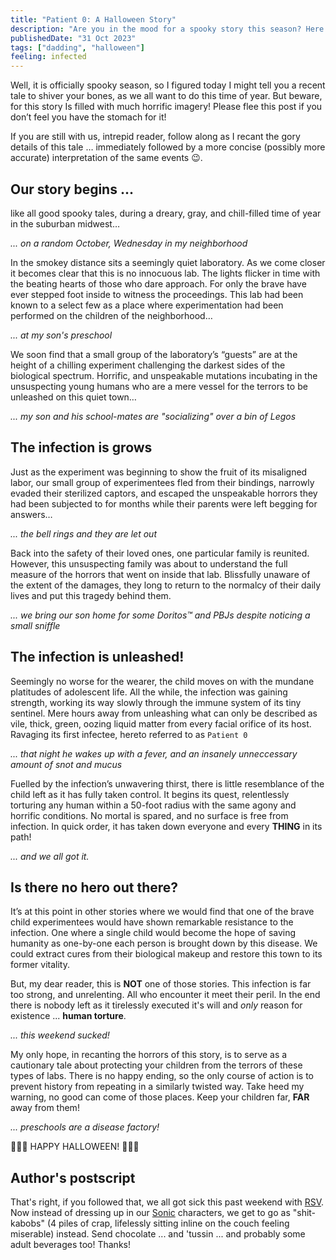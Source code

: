 ```yaml
---
title: "Patient 0: A Halloween Story"
description: "Are you in the mood for a spooky story this season? Here is a tale from the nightmare vault of fatherhood"
publishedDate: "31 Oct 2023"
tags: ["dadding", "halloween"]
feeling: infected
---
```



Well, it is officially spooky season, so I figured today I might tell you a recent tale to shiver your bones, as we all want to do this time of year. But beware, for this story Is filled with much horrific imagery! Please flee this post if you don’t feel you have the stomach for it!

If you are still with us, intrepid reader, follow along as I recant the gory details of this tale … immediately followed by a more concise (possibly more accurate) interpretation of the same events 😉.

## Our story begins ...

like all good spooky tales, during a dreary, gray, and chill-filled time of year in the suburban midwest…

_... on a random October, Wednesday in my neighborhood_

In the smokey distance sits a seemingly quiet laboratory. As we come closer it becomes clear that this is no innocuous lab. The lights flicker in time with the beating hearts of those who dare approach. For only the brave have ever stepped foot inside to witness the proceedings. This lab had been known to a select few as a place where experimentation had been performed on the children of the neighborhood…

_... at my son's preschool_

We soon find that a small group of the laboratory’s “guests” are at the height of a chilling experiment challenging the darkest sides of the biological spectrum. Horrific, and unspeakable mutations incubating in the unsuspecting young humans who are a mere vessel for the terrors to be unleashed on this quiet town…

_... my son and his school-mates are "socializing" over a bin of Legos_

## The infection is grows

Just as the experiment was beginning to show the fruit of its misaligned labor, our small group of experimentees fled from their bindings, narrowly evaded their sterilized captors, and escaped the unspeakable horrors they had been subjected to for months while their parents were left begging for answers…

_... the bell rings and they are let out_

Back into the safety of their loved ones, one particular family is reunited. However, this unsuspecting family was about to understand the full measure of the horrors that went on inside that lab. Blissfully unaware of the extent of the damages, they long to return to the normalcy of their daily lives and put this tragedy behind them.

_... we bring our son home for some Doritos&trade; and PBJs despite noticing a small sniffle_

## The infection is unleashed!

Seemingly no worse for the wearer, the child moves on with the mundane platitudes of adolescent life. All the while, the infection was gaining strength, working its way slowly through the immune system of its tiny sentinel. Mere hours away from unleashing what can only be described as vile, thick, green, oozing liquid matter from every facial orifice of its host. Ravaging its first infectee, hereto referred to as `Patient 0`

_... that night he wakes up with a fever, and an insanely unneccessary amount of snot and mucus_

Fuelled by the infection’s unwavering thirst, there is little resemblance of the child left as it has fully taken control. It begins its quest, relentlessly torturing any human within a 50-foot radius with the same agony and horrific conditions. No mortal is spared, and no surface is free from infection. In quick order, it has taken down everyone and every **THING** in its path!

_... and we all got it._

## Is there no hero out there?

It’s at this point in other stories where we would find that one of the brave child experimentees would have shown remarkable resistance to the infection. One where a single child would become the hope of saving humanity as one-by-one each person is brought down by this disease. We could extract cures from their biological makeup and restore this town to its former vitality.

But, my dear reader, this is **NOT** one of those stories. This infection is far too strong, and unrelenting. All who encounter it meet their peril. In the end there is nobody left as it tirelessly executed it's will and _only_ reason for existence ... **human torture**.

_... this weekend sucked!_

My only hope, in recanting the horrors of this story, is to serve as a cautionary tale about protecting your children from the terrors of these types of labs. There is no happy ending, so the only course of action is to prevent history from repeating in a similarly twisted way. Take heed my warning, no good can come of those places. Keep your children far, **FAR** away from them!

_... preschools are a disease factory!_

<TLDR>🎃🎃🎃 HAPPY HALLOWEEN! 🎃🎃🎃</TLDR>

## Author's postscript

That's right, if you followed that, we all got sick this past weekend with [RSV](https://www.cdc.gov/rsv/index.html). Now instead of dressing up in our [Sonic](https://www.sonicthehedgehog.com/) characters, we get to go as "shit-kabobs" (4 piles of crap, lifelessly sitting inline on the couch feeling miserable) instead. Send chocolate ... and 'tussin ... and probably some adult beverages too! Thanks!
